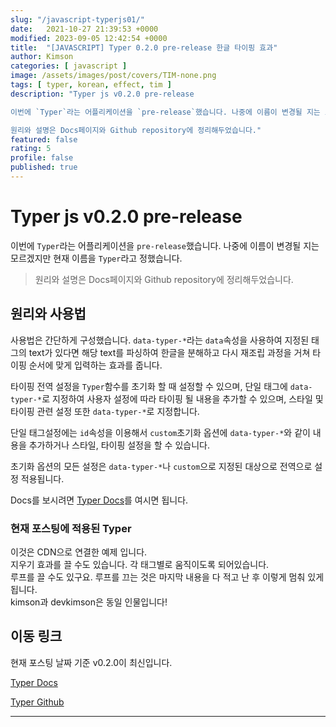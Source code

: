 ```yaml
---
slug: "/javascript-typerjs01/"
date:   2021-10-27 21:39:53 +0000
modified: 2023-09-05 12:42:54 +0000
title:  "[JAVASCRIPT] Typer 0.2.0 pre-release 한글 타이핑 효과"
author: Kimson
categories: [ javascript ]
image: /assets/images/post/covers/TIM-none.png
tags: [ typer, korean, effect, tim ]
description: "Typer js v0.2.0 pre-release

이번에 `Typer`라는 어플리케이션을 `pre-release`했습니다. 나중에 이름이 변경될 지는 모르겠지만 현재 이름을 `Typer`라고 정했습니다.

원리와 설명은 Docs페이지와 Github repository에 정리해두었습니다."
featured: false
rating: 5
profile: false
published: true
---
```


# Typer js v0.2.0 pre-release

이번에 `Typer`라는 어플리케이션을 `pre-release`했습니다. 나중에 이름이 변경될 지는 모르겠지만 현재 이름을 `Typer`라고 정했습니다.

> 원리와 설명은 Docs페이지와 Github repository에 정리해두었습니다.

## 원리와 사용법

사용법은 간단하게 구성했습니다. `data-typer-*`라는 `data`속성을 사용하여 지정된 태그의 text가 있다면 해당 text를 파싱하여 한글을 분해하고 다시 재조립 과정을 거쳐 타이핑 순서에 맞게 입력하는 효과를 줍니다.

타이핑 전역 설정을 `Typer`함수를 초기화 할 때 설정할 수 있으며, 단일 태그에 `data-typer-*`로 지정하여 사용자 설정에 따라 타이핑 될 내용을 추가할 수 있으며, 스타일 및 타이핑 관련 설정 또한 `data-typer-*`로 지정합니다.

단일 태그설정에는 `id`속성을 이용해서 `custom`초기화 옵션에 `data-typer-*`와 같이 내용을 추가하거나 스타일, 타이핑 설정을 할 수 있습니다.

초기화 옵션의 모든 설정은 `data-typer-*`나 `custom`으로 지정된 대상으로 전역으로 설정 적용됩니다.

Docs를 보시려면 [Typer Docs](https://kkn1125.github.io/type/)를 여시면 됩니다.

### 현재 포스팅에 적용된 Typer

<div
  data-typer-name='test1'
  data-typer-loop='true'
  data-typer-erase-mode='true'>
  이것은 CDN으로 연결한 예제 입니다.
</div>

<div
  data-typer-name='test2'
  data-typer-speed='0.01'
  data-typer-loop='true'
  data-typer-erase-mode='false'>
  지우기 효과를 끌 수도 있습니다. 각 태그별로 움직이도록 되어있습니다.
</div>

<div
  data-typer-name='test3'
  data-typer-loop='false'
  data-typer-erase-mode='false'>
  루프를 끌 수도 있구요. 루프를 끄는 것은 마지막 내용을 다 적고 난 후 이렇게
  멈춰 있게 됩니다.
</div>

<div
  data-typer-name='test4'
  data-typer-speed='0.05'
  data-typer-loop='true'
  data-typer-erase-speed='0.03'
  data-typer-erase-mode='true'
  data-typer-cursor-blink='horizontal'>
  kimson과 devkimson은 동일 인물입니다!
</div>

## 이동 링크

현재 포스팅 날짜 기준 v0.2.0이 최신입니다.

[Typer Docs](https://kkn1125.github.io/typer/)

[Typer Github](https://github.com/kkn1125/typer)

---
